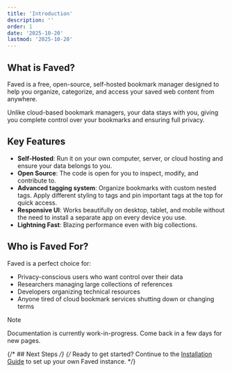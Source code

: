 ```yaml
---
title: 'Introduction'
description: ''
order: 1
date: '2025-10-20'
lastmod: '2025-10-20'
---
```


## What is Faved?

Faved is a free, open-source, self-hosted bookmark manager designed to help you organize, categorize, and access your saved web content from anywhere.

Unlike cloud-based bookmark managers, your data stays with you, giving you complete control over your bookmarks and ensuring full privacy.

## Key Features

- **Self-Hosted**: Run it on your own computer, server, or cloud hosting and ensure your data belongs to you.
- **Open Source**: The code is open for you to inspect, modify, and contribute to.
- **Advanced tagging system**: Organize bookmarks with custom nested tags. Apply different styling to tags and pin important tags at the top for quick access.
- **Responsive UI**: Works beautifully on desktop, tablet, and mobile without the need to install a separate app on every device you use.
- **Lightning Fast**: Blazing performance even with big collections.

## Who is Faved For?

Faved is a perfect choice for:

- Privacy-conscious users who want control over their data
- Researchers managing large collections of references
- Developers organizing technical resources
- Anyone tired of cloud bookmark services shutting down or changing terms

> [!NOTE]
> Documentation is currently work-in-progress. Come back in a few days for new pages.

{/* ## Next Steps */}
{/* Ready to get started? Continue to the [Installation Guide](/docs/getting-started/installation) to set up your own Faved instance. */}

